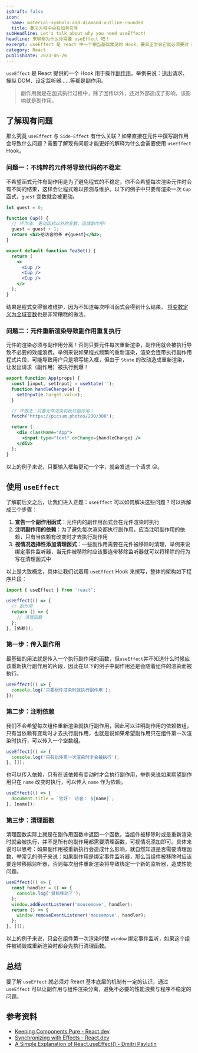 ```yaml
---
isDraft: false
icon:
  name: material-symbols:add-diamond-outline-rounded
  title: 菱形方框中央有加号符号
subHeadline: Let's talk about why you need useEffect!
headline: 来聊聊为什么你需要 useEffect 吧！
excerpt: useEffect 是 react 中一个相当基础常见的 Hook，要真正学会它就必须要对 React 如何运作有基础的认识才行，它是 React 提供的一个 Hook 用于操作副作用，举例来说：送出请求、操纵 DOM、设定监听器……等都是副作用。
category: React
publishDate: 2023-06-26
---
```


`useEffect` 是 React 提供的一个 Hook 用于操作[副作用](/post/why-pure-function/#%E4%BB%80%E9%BA%BC%E6%98%AF%E5%89%AF%E4%BD%9C%E7%94%A8)。举例来说：送出请求、操纵 DOM、设定监听器……等都是副作用。

> 副作用就是在函式执行过程中，除了回传以外，还对外部造成了影响，该影响就是副作用。

## 了解现有问题

那么究竟 `useEffect` 与 `Side-Effect` 有什么关联？如果直接在元件中撰写副作用会导致什么问题？需要了解现有问题才能更好的解释为什么会需要使用 `useEffect` Hook。

### 问题一：不纯粹的元件将导致代码的不稳定

不希望函式元件有副作用是为了避免程式的不稳定，你不会希望每次渲染元件时会有不同的结果，这样会让程式难以预测与维护。以下的例子中只要每渲染一次 `Cup` 函式，`guest` 变数就会被更动。

```jsx
let guest = 0;

function Cup() {
  // 坏作法: 更动函式以外的变数，造成副作用!
  guest = guest + 1;
  return <h2>给访客的茶 #{guest}</h2>;
}

export default function TeaSet() {
  return (
    <>
      <Cup />
      <Cup />
      <Cup />
    </>
  );
}
```

结果是程式变得很难维护，因为不知道每次呼叫函式会得到什么结果。 [将变数定义为全域变数](/post/understanding-the-use-cases-of-useref/#%E6%96%B9%E6%B3%95%E4%B8%80%E5%AE%9A%E7%BE%A9%E8%AE%8A%E6%95%B8%E5%9C%A8%E5%85%83%E4%BB%B6%E5%A4%96)也是非常糟糕的做法。

### 问题二：元件重新渲染导致副作用重复执行

元件的渲染必须与副作用分离！否则只要元件每次重新渲染，副作用就会被执行导致不必要的效能浪费。举例来说如果程式频繁的重新渲染，渲染会连带执行副作用程式片段，可能导致用户只是填写输入框，但由于 `State` 的改动造成重新渲染，让发出请求（副作用）被执行到爆！

```jsx
export function App(props) {
  const [input, setInput] = useState('');
  function handleChange(e) {
    setInput(e.target.value);
  }

  // 坏做法：只要元件渲染将执行副作用！
  fetch('https://picsum.photos/200/300');

  return (
    <div className="App">
      <input type="text" onChange={handleChange} />
    </div>
  );
}
```

以上的例子来说，只要输入框每更动一个字，就会发送一个请求 ☹。

## 使用 `useEffect`

了解前后文之后，让我们进入正题：`useEffect` 可以如何解决这些问题？可以拆解成三个步骤：

1. **宣告一个副作用函式**：元件内的副作用函式会在元件渲染时执行
2. **注明副作用的依赖**：为了避免每次渲染都执行副作用，应当注明副作用的依赖，只有当依赖有改变时才去执行副作用
3. **视情况选择性添加清理函式**：一些副作用需要在元件被移除时清理，举例来说绑定事件监听器，当元件被移除时应该要连带移除监听器就可以将移除的行为写在清理函式中

以上是大致概念，具体让我们试着用 `useEffect` Hook 来撰写，整体的架构如下程序片段：

```jsx
import { useEffect } from 'react';

useEffect(() => {
  // 副作用
  return () => {
    // 清理函数
  };
}, [依赖]);
```

### 第一步：传入副作用

最基础的用法就是传入一个执行副作用的函数，但`useEffect`并不知道什么时候应该重新执行副作用的片段，因此在以下的例子中副作用还是会随着组件的渲染而被执行。

```jsx
useEffect(() => {
  console.log('只要组件渲染时就执行副作用');
});
```

### 第二步：注明依赖

我们不会希望每次组件重新渲染就执行副作用，因此可以注明副作用的依赖数组，只有当依赖有变动时才去执行副作用，也就是说如果希望副作用只在组件第一次渲染时执行，可以传入一个空数组。

```jsx
useEffect(() => {
  console.log('只有组件第一次渲染时才会被执行');
}, []);
```

也可以传入依赖，只有在该依赖有变动时才会执行副作用，举例来说如果期望副作用只在 `name` 改变时执行，可以传入 `name` 作为依赖。

```jsx
useEffect(() => {
  document.title = `您好！ 访客： ${name}`;
}, [name]);
```

### 第三步：清理函数

清理函数实际上就是在副作用函数中返回一个函数，当组件被移除时或是重新渲染时就会被执行，并不是所有的副作用都需要清理函数，可视情况添加即可。具体来说可以思考：如果副作用被重新执行会造成什么影响，就自然知道是否需要清理函数，举常见的例子来说：如果副作用是绑定事件监听器，那么当组件被移除时应该要连带移除监听器，否则每次组件重新渲染将导致绑定一个新的监听器，造成性能问题。

```jsx
useEffect(() => {
  const handler = () => {
    console.log('鼠标移动了');
  };
  window.addEventListener('mousemove', handler);
  return () => {
    window.removeEventListener('mousemove', handler);
  };
}, []);
```

以上的例子来说，只会在组件第一次渲染时替 `window` 绑定事件监听，如果这个组件被销毁或重新渲染时都会先执行清理函数。

## 总结

要了解 `useEffect` 就必须对 React 基本底层的机制有一定的认识，通过 `useEffect` 可以让副作用与组件渲染分离，避免不必要的性能浪费与程序不稳定的问题。

## 参考资料

- [Keeping Components Pure - React.dev](https://react.dev/learn/keeping-components-pure)
- [Synchronizing with Effects - React.dev](https://react.dev/learn/synchronizing-with-effects)
- [A Simple Explanation of React.useEffect() - Dmitri Pavlutin](https://dmitripavlutin.com/react-useeffect-explanation/)
